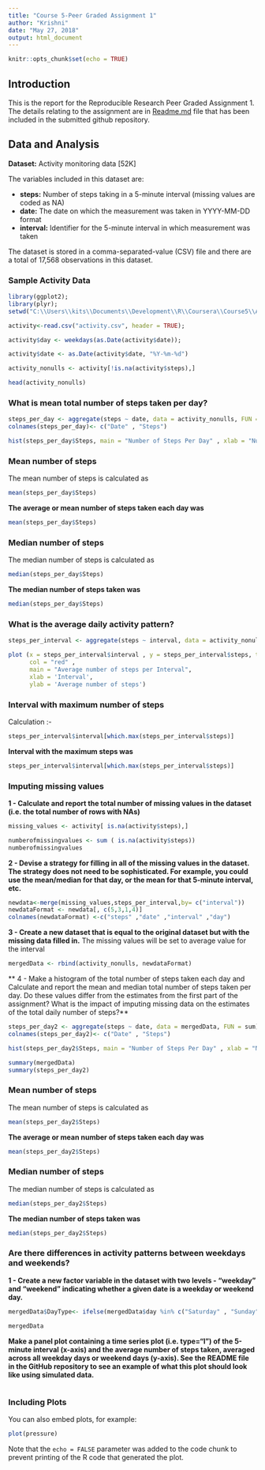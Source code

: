 ---
title: "Course 5-Peer Graded Assignment 1"
author: "Krishni"
date: "May 27, 2018"
output: html_document
---

```{r setup, include=FALSE}
knitr::opts_chunk$set(echo = TRUE)
```

## Introduction

This is the report for the Reproducible Research Peer Graded Assignment 1. The details relating to the assignment are in [Readme.md](https://github.com/KrishniM/Course5-PeerGradedAssignment1/blob/master/README.md) file that has been included in the submitted github repository.

## Data and Analysis
**Dataset:** Activity monitoring data [52K]  

The variables included in this dataset are:

- **steps:** Number of steps taking in a 5-minute interval (missing values are coded as \color{red}{\verb|NA|}NA)
- **date:** The date on which the measurement was taken in YYYY-MM-DD format
- **interval:** Identifier for the 5-minute interval in which measurement was taken

The dataset is stored in a comma-separated-value (CSV) file and there are a total of 17,568 observations in this dataset.


### Sample Activity Data

```{r activity, echo=FALSE}
library(ggplot2);
library(plyr);
setwd("C:\\Users\\kits\\Documents\\Development\\R\\Coursera\\Course5\\Assignment 1\\repdata%2Fdata%2Factivity")

activity<-read.csv("activity.csv", header = TRUE);

activity$day <- weekdays(as.Date(activity$date));

activity$date <- as.Date(activity$date, "%Y-%m-%d")

activity_nonulls <- activity[!is.na(activity$steps),]

head(activity_nonulls)

```


### What is mean total number of steps taken per day?
```{r number of steps, echo = TRUE}
steps_per_day <- aggregate(steps ~ date, data = activity_nonulls, FUN = sum)
colnames(steps_per_day)<- c("Date" , "Steps")

hist(steps_per_day$Steps, main = "Number of Steps Per Day" , xlab = "Number of Steps", ylab = "Frequency" , col = "blue" ,breaks = 5)

```

### Mean number of steps  
The mean number of steps is calculated as 
```{r eval=FALSE}
mean(steps_per_day$Steps)
```

**The average or mean number of steps taken each day was **
```{r echo=FALSE}
mean(steps_per_day$Steps)
```

### Median number of steps
The median number of steps is calculated as 
```{r eval=FALSE}
median(steps_per_day$Steps)
```

**The median number of steps taken was ** 
```{r echo=FALSE}
median(steps_per_day$Steps)
```


### What is the average daily activity pattern?
```{r average daily activity pattern, echo=TRUE}
steps_per_interval <- aggregate(steps ~ interval, data = activity_nonulls, FUN = mean , na.rm = TRUE)

plot (x = steps_per_interval$interval , y = steps_per_interval$steps, type = "l" , 
      col = "red" ,
      main = "Average number of steps per Interval",
      xlab = 'Interval',
      ylab = 'Average number of steps')
```

### Interval with maximum number of steps 
Calculation :- 
```{r eval = FALSE}
steps_per_interval$interval[which.max(steps_per_interval$steps)]
```

**Interval with the maximum steps was**
```{r echo = FALSE}
steps_per_interval$interval[which.max(steps_per_interval$steps)]
```


### Imputing missing values
**1 - Calculate and report the total number of missing values in the dataset (i.e. the total number of rows with \color{red}{\verb|NA|}NAs)**
```{r missing values, echo=TRUE}
missing_values <- activity[ is.na(activity$steps),]

numberofmissingvalues <- sum ( is.na(activity$steps))
numberofmissingvalues
```

**2 - Devise a strategy for filling in all of the missing values in the dataset. The strategy does not need to be sophisticated. For example, you could use the mean/median for that day, or the mean for that 5-minute interval, etc.**
```{r}
newdata<-merge(missing_values,steps_per_interval,by= c("interval"))
newdataFormat <- newdata[, c(5,3,1,4)]
colnames(newdataFormat) <-c("steps" ,"date" ,"interval" ,"day")
```

**3 - Create a new dataset that is equal to the original dataset but with the missing data filled in.**
The missing values will be set to average value for the interval
```{r}
mergedData <- rbind(activity_nonulls, newdataFormat)
```

** 4 - Make a histogram of the total number of steps taken each day and Calculate and report the mean and median total number of steps taken per day. Do these values differ from the estimates from the first part of the assignment? What is the impact of imputing missing data on the estimates of the total daily number of steps?**
```{r}
steps_per_day2 <- aggregate(steps ~ date, data = mergedData, FUN = sum)
colnames(steps_per_day2)<- c("Date" , "Steps")

hist(steps_per_day2$Steps, main = "Number of Steps Per Day" , xlab = "Number of Steps", ylab = "Frequency" , col = "blue" ,breaks = 5)

summary(mergedData)
summary(steps_per_day2)
```

### Mean number of steps  
The mean number of steps is calculated as 
```{r eval=FALSE}
mean(steps_per_day2$Steps)
```

**The average or mean number of steps taken each day was **
```{r echo=FALSE}
mean(steps_per_day2$Steps)
```

### Median number of steps
The median number of steps is calculated as 
```{r eval=FALSE}
median(steps_per_day2$Steps)
```

**The median number of steps taken was ** 
```{r echo=FALSE}
median(steps_per_day2$Steps)
```


### Are there differences in activity patterns between weekdays and weekends?

**1 - Create a new factor variable in the dataset with two levels - "weekday" and "weekend" indicating whether a given date is a weekday or weekend day.**
```{r weekdays vs weekends, echo=TRUE}
mergedData$DayType<- ifelse(mergedData$day %in% c("Saturday" , "Sunday"), "WeekEnd" , "WeekDay")

mergedData

```


**Make a panel plot containing a time series plot (i.e. \color{red}{\verb|type = "l"|}type="l") of the 5-minute interval (x-axis) and the average number of steps taken, averaged across all weekday days or weekend days (y-axis). See the README file in the GitHub repository to see an example of what this plot should look like using simulated data.**
```{r}

```


### Including Plots

You can also embed plots, for example:

```{r pressure, echo=FALSE}
plot(pressure)
```

Note that the `echo = FALSE` parameter was added to the code chunk to prevent printing of the R code that generated the plot.
